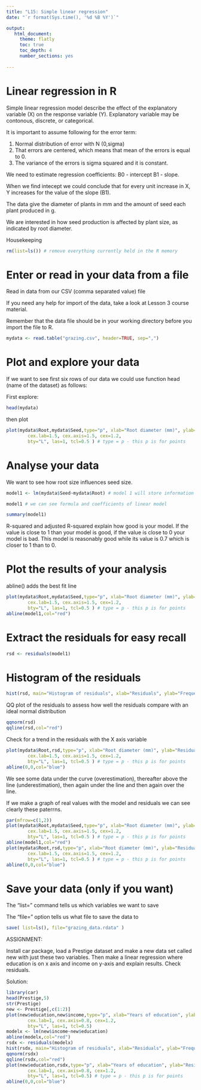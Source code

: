 ```yaml
---
title: "L15: Simple linear regression"
date: "`r format(Sys.time(), '%d %B %Y')`"

output:
   html_document:
     theme: flatly
     toc: true
     toc_depth: 4
     number_sections: yes
     
---
```



# Linear regression in R


Simple linear regression model describe the effect of the explanatory variable (X) on the response variable (Y). Explanatory variable may be contonous, discrete, or categorical.

It is important to assume following for the error term:

1. Normal distribution of error with N (0,sigma)
2. That errors are centered, which means that mean of the errors is equal to 0.
3. The variance of the errors is sigma squared and it is constant.

We need to estimate regression coefficients:
B0 - intercept 
B1 - slope.

When we find intecept we could conclude that for every unit increase in X, Y increases for the value of the slope (B1).




The data give the diameter of plants in mm and the amount of seed each plant produced in g.

We are interested in how seed production is affected by plant size, as indicated by root diameter.

Housekeeping

```r
rm(list=ls()) # remove everything currently held in the R memory
```



# Enter or read in your data from a file

Read in data from our CSV (comma separated value) file

If you need any help for import of the data, take a look at Lesson 3 course material.

Remember that the data file should be in your working directory before you import the file to R.


```r

mydata <- read.table("grazing.csv", header=TRUE, sep=",")
```



# Plot and explore your data

If we want to see first six rows of our data we could use function head (name of the dataset) as follows:

First explore:

```r
head(mydata)
```


then plot

```r
plot(mydata$Root,mydata$Seed,type="p", xlab="Root diameter (mm)", ylab="Amount of seed (g)", pch=20 ,
        cex.lab=1.5, cex.axis=1.5, cex=1.2,
        bty="L", las=1, tcl=0.5 ) # type = p - this p is for points
```







# Analyse your data

We want to see how root size influences seed size.

```r
model1 <- lm(mydata$Seed~mydata$Root) # model 1 will store information on linear model where Y axis variable is Seed and X axis variable is Root.

model1 # we can see formula and coefficients of linear model

summary(model1)
```



R-squared and adjusted R-squared explain how good is your model. If the value is close to 1 than your model is good, if the value is close to 0 your model is bad. This model is reasonably good while its value is 0.7 which is closer to 1 than to 0.



# Plot the results of your analysis

abline() adds the best fit line

```r
plot(mydata$Root,mydata$Seed,type="p", xlab="Root diameter (mm)", ylab="Amount of seed (g)", pch=20 ,
        cex.lab=1.5, cex.axis=1.5, cex=1.2,
        bty="L", las=1, tcl=0.5 ) # type = p - this p is for points
abline(model1,col="red")
```

# Extract the residuals for easy recall

```r
rsd <- residuals(model1)
```



# Histogram of the residuals

```r
hist(rsd, main="Histogram of residuals", xlab="Residuals", ylab="Frequency", las=1)
```



QQ plot of the residuals to assess how well the residuals compare with an ideal normal distribution

```r
qqnorm(rsd)
qqline(rsd,col="red")

```


Check for a trend in the residuals with the X axis variable

```r
plot(mydata$Root,rsd,type="p", xlab="Root diameter (mm)", ylab="Residuals", pch=20 ,
        cex.lab=1.5, cex.axis=1.5, cex=1.2,
        bty="L", las=1, tcl=0.5 ) # type = p - this p is for points
abline(0,0,col="blue")
```

We see some data under the curve (overestimation), thereafter above the line (underestimation), then again under the line and then again over the line.

If we make a graph of real values with the model and residuals we can see clearly these paterrns.

```r
par(mfrow=c(1,2))
plot(mydata$Root,mydata$Seed,type="p", xlab="Root diameter (mm)", ylab="Amount of seed (g)", pch=20 ,
        cex.lab=1.5, cex.axis=1.5, cex=1.2,
        bty="L", las=1, tcl=0.5 ) # type = p - this p is for points
abline(model1,col="red")
plot(mydata$Root,rsd,type="p", xlab="Root diameter (mm)", ylab="Residuals", pch=20 ,
        cex.lab=1.5, cex.axis=1.5, cex=1.2,
        bty="L", las=1, tcl=0.5 ) # type = p - this p is for points
abline(0,0,col="blue")
```


# Save your data (only if you want)

The "list=" command tells us which variables we want to save

The "file=" option tells us what file to save the data to


```r
save( list=ls(), file="grazing_data.rdata" )
```


ASSIGNMENT:

Install car package, load a Prestige dataset and make a new data set called new with just these two variables. Then make a linear regression where education is on x axis and income on y-axis and explain results. Check residuals.

Solution:

```r
library(car)
head(Prestige,5)
str(Prestige)
new <- Prestige[,c(1:2)]
plot(new$education,new$income,type="p", xlab="Years of education", ylab="Income", pch=20 ,
        cex.lab=1, cex.axis=0.8, cex=1.2,
        bty="L", las=1, tcl=0.5)
modelx <- lm(new$income~new$education)
abline(modelx,col="red")
rsdx <- residuals(modelx)
hist(rsdx, main="Histogram of residuals", xlab="Residuals", ylab="Frequency", las=1)
qqnorm(rsdx)
qqline(rsdx,col="red")
plot(new$education,rsdx,type="p", xlab="Years of education", ylab="Residuals", pch=20 ,
        cex.lab=1, cex.axis=0.8, cex=1.2,
        bty="L", las=1, tcl=0.5) # type = p - this p is for points
abline(0,0,col="blue")
```



